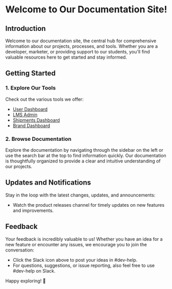 # Welcome to Our Documentation Site!

## Introduction

Welcome to our documentation site, the central hub for comprehensive information about our projects, processes, and tools. Whether you are a developer, marketer, or providing support to our students, you'll find valuable resources here to get started and stay informed.

## Getting Started

### 1. Explore Our Tools

Check out the various tools we offer:

- [User Dashboard](https://prd-xms-api.combinedcuriosity.io/admin/users/)
- [LMS Admin](https://prd-xms-api.combinedcuriosity.io/lms/resources/)
- [Shipments Dashboard](https://prd-xms-api.combinedcuriosity.io/admin/shipping/)
- [Brand Dashboard](https://prd-xms-api.combinedcuriosity.io/admin/brands/)

### 2. Browse Documentation

Explore the documentation by navigating through the sidebar on the left or use the search bar at the top to find information quickly. Our documentation is thoughtfully organized to provide a clear and intuitive understanding of our projects.

## Updates and Notifications

Stay in the loop with the latest changes, updates, and announcements:

- Watch the product releases channel for timely updates on new features and improvements.

## Feedback

Your feedback is incredibly valuable to us! Whether you have an idea for a new feature or encounter any issues, we encourage you to join the conversation:

- Click the Slack icon above to post your ideas in #dev-help.
- For questions, suggestions, or issue reporting, also feel free to use #dev-help on Slack.

Happy exploring! 🚀
